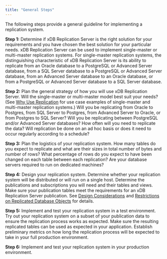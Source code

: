 ```yaml
---
title: "General Steps"
---
```


<div id="general_steps" class="registered_link"></div>

The following steps provide a general guideline for implementing a replication system.

**Step 1:** Determine if xDB Replication Server is the right solution for your requirements and you have chosen the best solution for your particular needs. xDB Replication Server can be used to implement single-master or multi-master replication systems. For single-master replication systems, the distinguishing characteristic of xDB Replication Server is its ability to replicate from an Oracle database to a PostgreSQL or Advanced Server database, from a SQL Server database to a PostgreSQL or Advanced Server database, from an Advanced Server database to an Oracle database, or from a PostgreSQL or Advanced Server database to a SQL Server database.

**Step 2:** Plan the general strategy of how you will use xDB Replication Server. Will the single-master or multi-master model best suit your needs? (See [Why Use Replication](../01_why_replication/#why_replication) for use case examples of single-master and multi-master replication systems.) Will you be replicating from Oracle to Postgres, from SQL Server to Postgres, from Advanced Server to Oracle, or from Postgres to SQL Server? Will you be replicating between PostgreSQL and/or Advanced Server databases? How often will you need to replicate the data? Will replication be done on an ad hoc basis or does it need to occur regularly according to a schedule?

**Step 3:** Plan the logistics of your replication system. How many tables do you expect to replicate and what are their sizes in total number of bytes and number of rows? What percentage of rows do you expect to have been changed on each table between each replication? Are your database servers required to run on dedicated machines?

**Step 4:** Design your replication system. Determine whether your replication system will be distributed or will run on a single host. Determine the publications and subscriptions you will need and their tables and views. Make sure your publication tables meet the requirements for an xDB Replication Server publication. See [Design Considerations](/eprs/6.2/02_overview/04_design_replication_system/02_design_considerations/) and [Restrictions on Replicated Database Objects](03_restrictions_on_replicated_database_objects/#restrictions_on_replicated_database_objects) for details.

**Step 5:** Implement and test your replication system in a test environment. Try out your replication system on a subset of your publication data to ensure the replication process works as expected. Make sure the resulting replicated tables can be used as expected in your application. Establish preliminary metrics on how long the replication process will be expected to take in your full production environment.

**Step 6:** Implement and test your replication system in your production environment.
